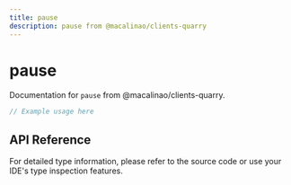 ```yaml
---
title: pause
description: pause from @macalinao/clients-quarry
---
```


# pause

Documentation for `pause` from @macalinao/clients-quarry.

```typescript
// Example usage here
```

## API Reference

For detailed type information, please refer to the source code or use your IDE's type inspection features.
